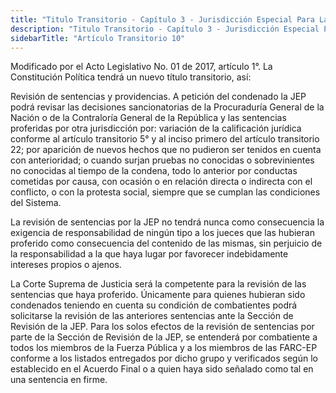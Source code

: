 ```yaml
---
title: "Titulo Transitorio - Capítulo 3 - Jurisdicción Especial Para La Paz - Artículo Transitorio 10"
description: "Titulo Transitorio - Capítulo 3 - Jurisdicción Especial Para La Paz - Artículo Transitorio 10"
sidebarTitle: "Artículo Transitorio 10"
---
```


<Warning>Modificado por el Acto Legislativo No. 01 de 2017, artículo 1°. La Constitución Política tendrá un nuevo título transitorio, así: </Warning>

Revisión de sentencias y providencias. A petición del condenado la JEP podrá revisar las decisiones sancionatorias de la Procuraduría General de la Nación o de la Contraloría General de la República y las sentencias proferidas por otra jurisdicción por: variación de la calificación jurídica conforme al artículo transitorio 5° y al inciso primero del artículo transitorio 22; por aparición de nuevos hechos que no pudieron ser tenidos en cuenta con anterioridad; o cuando surjan pruebas no conocidas o sobrevinientes no conocidas al tiempo de la condena, todo lo anterior por conductas cometidas por causa, con ocasión o en relación directa o indirecta con el conflicto, o con la protesta social, siempre que se cumplan las condiciones del Sistema. 

La revisión de sentencias por la JEP no tendrá nunca como consecuencia la exigencia de responsabilidad de ningún tipo a los jueces que las hubieran proferido como consecuencia del contenido de las mismas, sin perjuicio de la responsabilidad a la que haya lugar por favorecer indebidamente intereses propios o ajenos. 

La Corte Suprema de Justicia será la competente para la revisión de las sentencias que haya proferido. Únicamente para quienes hubieran sido condenados teniendo en cuenta su condición de combatientes podrá solicitarse la revisión de las anteriores sentencias ante la Sección de Revisión de la JEP. Para los solos efectos de la revisión de sentencias por parte de la Sección de Revisión de la JEP, se entenderá por combatiente a todos los miembros de la Fuerza Pública y a los miembros de las FARC-EP conforme a los listados entregados por dicho grupo y verificados según lo establecido en el Acuerdo Final o a quien haya sido señalado como tal en una sentencia en firme. 
